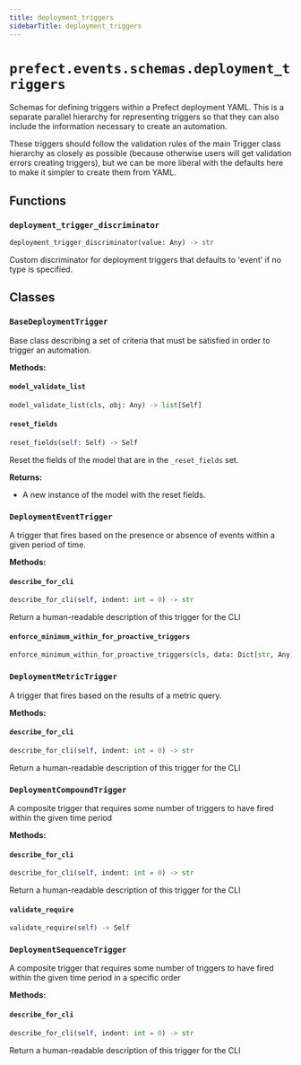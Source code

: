 ```yaml
---
title: deployment_triggers
sidebarTitle: deployment_triggers
---
```


# `prefect.events.schemas.deployment_triggers`



Schemas for defining triggers within a Prefect deployment YAML.  This is a separate
parallel hierarchy for representing triggers so that they can also include the
information necessary to create an automation.

These triggers should follow the validation rules of the main Trigger class hierarchy as
closely as possible (because otherwise users will get validation errors creating
triggers), but we can be more liberal with the defaults here to make it simpler to
create them from YAML.


## Functions

### `deployment_trigger_discriminator` <sup><a href="https://github.com/prefecthq/prefect/blob/main/src/prefect/events/schemas/deployment_triggers.py#L114" target="_blank"><Icon icon="github" style="width: 14px; height: 14px;" /></a></sup>

```python
deployment_trigger_discriminator(value: Any) -> str
```


Custom discriminator for deployment triggers that defaults to 'event' if no type is specified.


## Classes

### `BaseDeploymentTrigger` <sup><a href="https://github.com/prefecthq/prefect/blob/main/src/prefect/events/schemas/deployment_triggers.py#L39" target="_blank"><Icon icon="github" style="width: 14px; height: 14px;" /></a></sup>


Base class describing a set of criteria that must be satisfied in order to trigger
an automation.


**Methods:**

#### `model_validate_list` <sup><a href="https://github.com/prefecthq/prefect/blob/main/src/prefect/_internal/schemas/bases.py#L56" target="_blank"><Icon icon="github" style="width: 14px; height: 14px;" /></a></sup>

```python
model_validate_list(cls, obj: Any) -> list[Self]
```

#### `reset_fields` <sup><a href="https://github.com/prefecthq/prefect/blob/main/src/prefect/_internal/schemas/bases.py#L85" target="_blank"><Icon icon="github" style="width: 14px; height: 14px;" /></a></sup>

```python
reset_fields(self: Self) -> Self
```

Reset the fields of the model that are in the `_reset_fields` set.

**Returns:**
- A new instance of the model with the reset fields.


### `DeploymentEventTrigger` <sup><a href="https://github.com/prefecthq/prefect/blob/main/src/prefect/events/schemas/deployment_triggers.py#L83" target="_blank"><Icon icon="github" style="width: 14px; height: 14px;" /></a></sup>


A trigger that fires based on the presence or absence of events within a given
period of time.


**Methods:**

#### `describe_for_cli` <sup><a href="https://github.com/prefecthq/prefect/blob/main/src/prefect/events/schemas/automations.py#L211" target="_blank"><Icon icon="github" style="width: 14px; height: 14px;" /></a></sup>

```python
describe_for_cli(self, indent: int = 0) -> str
```

Return a human-readable description of this trigger for the CLI


#### `enforce_minimum_within_for_proactive_triggers` <sup><a href="https://github.com/prefecthq/prefect/blob/main/src/prefect/events/schemas/automations.py#L183" target="_blank"><Icon icon="github" style="width: 14px; height: 14px;" /></a></sup>

```python
enforce_minimum_within_for_proactive_triggers(cls, data: Dict[str, Any]) -> Dict[str, Any]
```

### `DeploymentMetricTrigger` <sup><a href="https://github.com/prefecthq/prefect/blob/main/src/prefect/events/schemas/deployment_triggers.py#L92" target="_blank"><Icon icon="github" style="width: 14px; height: 14px;" /></a></sup>


A trigger that fires based on the results of a metric query.


**Methods:**

#### `describe_for_cli` <sup><a href="https://github.com/prefecthq/prefect/blob/main/src/prefect/events/schemas/automations.py#L311" target="_blank"><Icon icon="github" style="width: 14px; height: 14px;" /></a></sup>

```python
describe_for_cli(self, indent: int = 0) -> str
```

Return a human-readable description of this trigger for the CLI


### `DeploymentCompoundTrigger` <sup><a href="https://github.com/prefecthq/prefect/blob/main/src/prefect/events/schemas/deployment_triggers.py#L100" target="_blank"><Icon icon="github" style="width: 14px; height: 14px;" /></a></sup>


A composite trigger that requires some number of triggers to have
fired within the given time period


**Methods:**

#### `describe_for_cli` <sup><a href="https://github.com/prefecthq/prefect/blob/main/src/prefect/events/schemas/automations.py#L360" target="_blank"><Icon icon="github" style="width: 14px; height: 14px;" /></a></sup>

```python
describe_for_cli(self, indent: int = 0) -> str
```

Return a human-readable description of this trigger for the CLI


#### `validate_require` <sup><a href="https://github.com/prefecthq/prefect/blob/main/src/prefect/events/schemas/automations.py#L349" target="_blank"><Icon icon="github" style="width: 14px; height: 14px;" /></a></sup>

```python
validate_require(self) -> Self
```

### `DeploymentSequenceTrigger` <sup><a href="https://github.com/prefecthq/prefect/blob/main/src/prefect/events/schemas/deployment_triggers.py#L107" target="_blank"><Icon icon="github" style="width: 14px; height: 14px;" /></a></sup>


A composite trigger that requires some number of triggers to have fired
within the given time period in a specific order


**Methods:**

#### `describe_for_cli` <sup><a href="https://github.com/prefecthq/prefect/blob/main/src/prefect/events/schemas/automations.py#L384" target="_blank"><Icon icon="github" style="width: 14px; height: 14px;" /></a></sup>

```python
describe_for_cli(self, indent: int = 0) -> str
```

Return a human-readable description of this trigger for the CLI

